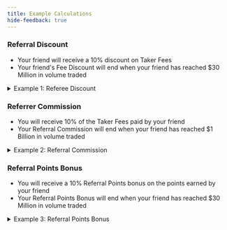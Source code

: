 ```yaml
---
title: Example Calculations
hide-feedback: true
---
```

### Referral Discount

* Your friend will receive a 10% discount on Taker Fees
* Your friend's Fee Discount will end when your friend has reached $30 Million in volume traded

<details>

<summary>Example 1: Referee Discount</summary>

You referred your friend Bob to sign up on Paradex via your Referral Link

Bob's taker fee rate is _**0.03%**_ and trades a notional _**20'000 USD**_

Bob was supposed to have paid **0.03% x 20'000 = 6 USDC**

However, with the Referral Discount, Bob only has to pay: _**6 x (1 - 10%) = 5.4 USDC**_

</details>

### Referrer Commission

* You will receive 10% of the Taker Fees paid by your friend
* Your Referral Commission will end when your friend has reached $1 Billion in volume traded

<details>

<summary>Example 2: Referral Commission</summary>

Using Example 1 where your referred friend Bob has paid 5.4 USDC in fees

You will receive a referral commission of: **5.4 x 10% = 0.54 USDC**

</details>

### Referral Points Bonus

* You will receive a 10% Referral Points bonus on the points earned by your friend
* Your Referral Points Bonus will end when your friend has reached $30 Million in volume traded

<details>

<summary>Example 3: Referral Points Bonus</summary>

Assuming that Bob has earned 40 Fee points from the trade that he has done above

You will receive a referral points bonus of: **40 \* 10% = 4 Referral Points**

</details>
